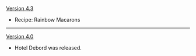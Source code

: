 {{Change History/Header}}
[[Version 4.3]]
* {{Color|New}} Recipe: Rainbow Macarons
----
[[Version 4.0]]
* Hotel Debord was released.
